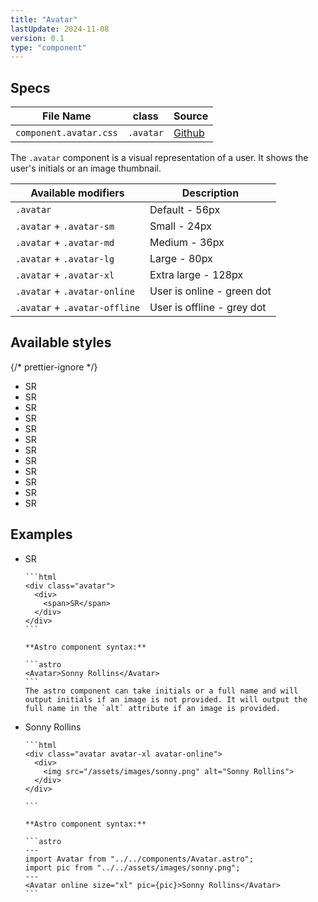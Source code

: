 ```yaml
---
title: "Avatar"
lastUpdate: 2024-11-08
version: 0.1
type: "component"
---
```



## Specs

<section class="prose">

| File Name              | class     | Source      |
| ---------------------- | --------- | ----------- |
| `component.avatar.css` | `.avatar` | [Github][1] |

[1]: https://github.com/minimaldesign/mCSS/blob/main/src/styles/component.avatar.css

The `.avatar` component is a visual representation of a user. It shows the user's initials or an image thumbnail.

| Available modifiers           | Description                |
| ----------------------------- | -------------------------- |
| `.avatar`                     | Default - 56px             |
| `.avatar` + `.avatar-sm`      | Small - 24px               |
| `.avatar` + `.avatar-md`      | Medium - 36px              |
| `.avatar` + `.avatar-lg`      | Large - 80px               |
| `.avatar` + `.avatar-xl`      | Extra large - 128px        |
| `.avatar` + `.avatar-online`  | User is online - green dot |
| `.avatar` + `.avatar-offline` | User is offline - grey dot |

</section>

## Available styles

{/* prettier-ignore */}
<ul class="docs_examples grid" col="2">
  <li><Avatar size="sm" pic={pic}>SR</Avatar></li>
  <li><Avatar size="sm">SR</Avatar></li>
  <li><Avatar size="md" pic={pic}>SR</Avatar></li>
  <li><Avatar size="md">SR</Avatar></li>
  <li><Avatar pic={pic}>SR</Avatar></li>
  <li><Avatar>SR</Avatar></li>
  <li><Avatar size="lg" pic={pic}>SR</Avatar></li>
  <li><Avatar size="lg">SR</Avatar></li>
  <li><Avatar size="xl" pic={pic}>SR</Avatar></li>
  <li><Avatar size="xl">SR</Avatar></li>
  <li><Avatar offline size="xl" pic={pic}>SR</Avatar></li>
  <li><Avatar online size="xl">SR</Avatar></li>
</ul>

## Examples

<ul class="docs_examples prose">
  <li>
    <Avatar>SR</Avatar>

    ```html
    <div class="avatar">
      <div>
        <span>SR</span>
      </div>
    </div>
    ```

    **Astro component syntax:**

    ```astro
    <Avatar>Sonny Rollins</Avatar>
    ```
    The astro component can take initials or a full name and will output initials if an image is not provided. It will output the full name in the `alt` attribute if an image is provided.

  </li>
  <li>
    <Avatar online size="xl" pic={pic}>Sonny Rollins</Avatar>

    ```html
    <div class="avatar avatar-xl avatar-online">
      <div>
        <img src="/assets/images/sonny.png" alt="Sonny Rollins">
      </div>
    </div>

    ```

    **Astro component syntax:**

    ```astro
    ---
    import Avatar from "../../components/Avatar.astro";
    import pic from "../../assets/images/sonny.png";
    ---
    <Avatar online size="xl" pic={pic}>Sonny Rollins</Avatar>
    ```

  </li>
</ul>
